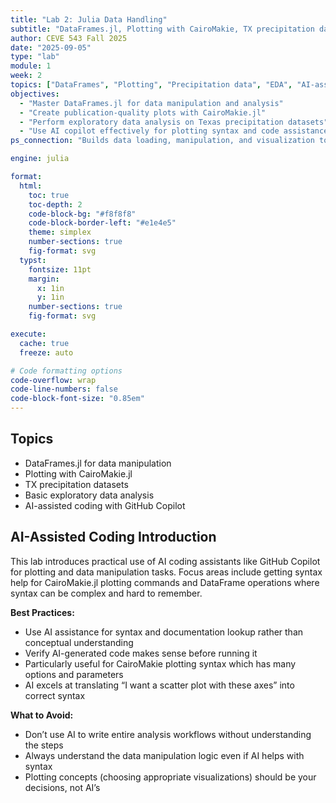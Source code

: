 ```yaml
---
title: "Lab 2: Julia Data Handling"
subtitle: "DataFrames.jl, Plotting with CairoMakie, TX precipitation datasets, Basic exploratory data analysis"
author: CEVE 543 Fall 2025
date: "2025-09-05"
type: "lab"
module: 1
week: 2
topics: ["DataFrames", "Plotting", "Precipitation data", "EDA", "AI-assisted coding"]
objectives:
  - "Master DataFrames.jl for data manipulation and analysis"
  - "Create publication-quality plots with CairoMakie.jl"
  - "Perform exploratory data analysis on Texas precipitation datasets"
  - "Use AI copilot effectively for plotting syntax and code assistance"
ps_connection: "Builds data loading, manipulation, and visualization toolkit for PS1 Tasks 1-3"

engine: julia

format:
  html:
    toc: true
    toc-depth: 2
    code-block-bg: "#f8f8f8"
    code-block-border-left: "#e1e4e5"
    theme: simplex
    number-sections: true
    fig-format: svg
  typst:
    fontsize: 11pt
    margin: 
      x: 1in
      y: 1in
    number-sections: true
    fig-format: svg

execute: 
  cache: true
  freeze: auto

# Code formatting options
code-overflow: wrap
code-line-numbers: false
code-block-font-size: "0.85em"
---
```


## Topics

- DataFrames.jl for data manipulation
- Plotting with CairoMakie.jl
- TX precipitation datasets
- Basic exploratory data analysis
- AI-assisted coding with GitHub Copilot

## AI-Assisted Coding Introduction

This lab introduces practical use of AI coding assistants like GitHub Copilot for plotting and data manipulation tasks.
Focus areas include getting syntax help for CairoMakie.jl plotting commands and DataFrame operations where syntax can be complex and hard to remember.

**Best Practices:**

- Use AI assistance for syntax and documentation lookup rather than conceptual understanding
- Verify AI-generated code makes sense before running it
- Particularly useful for CairoMakie plotting syntax which has many options and parameters
- AI excels at translating "I want a scatter plot with these axes" into correct syntax

**What to Avoid:**

- Don't use AI to write entire analysis workflows without understanding the steps
- Always understand the data manipulation logic even if AI helps with syntax
- Plotting concepts (choosing appropriate visualizations) should be your decisions, not AI's

